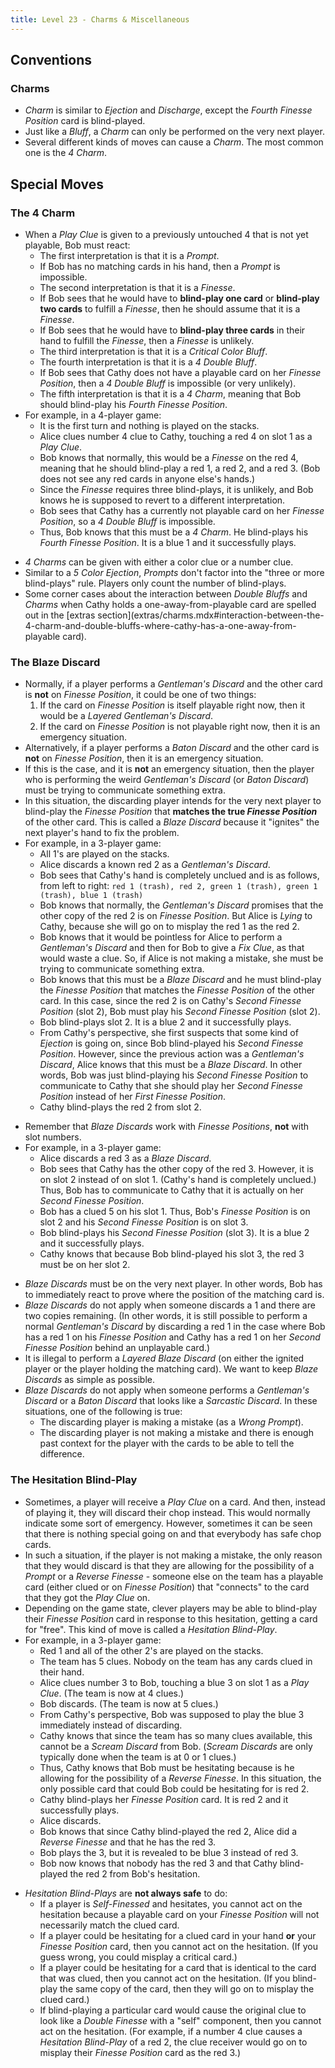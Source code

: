 ```yaml
---
title: Level 23 - Charms & Miscellaneous
---
```



## Conventions

### Charms

- _Charm_ is similar to _Ejection_ and _Discharge_, except the _Fourth Finesse Position_ card is blind-played.
- Just like a _Bluff_, a _Charm_ can only be performed on the very next player.
- Several different kinds of moves can cause a _Charm_. The most common one is the _4 Charm_.

## Special Moves

### The 4 Charm

- When a _Play Clue_ is given to a previously untouched 4 that is not yet playable, Bob must react:
  - The first interpretation is that it is a _Prompt_.
  - If Bob has no matching cards in his hand, then a _Prompt_ is impossible.
  - The second interpretation is that it is a _Finesse_.
  - If Bob sees that he would have to **blind-play one card** or **blind-play two cards** to fulfill a _Finesse_, then he should assume that it is a _Finesse_.
  - If Bob sees that he would have to **blind-play three cards** in their hand to fulfill the _Finesse_, then a _Finesse_ is unlikely.
  - The third interpretation is that it is a _Critical Color Bluff_.
  - The fourth interpretation is that it is a _4 Double Bluff_.
  - If Bob sees that Cathy does not have a playable card on her _Finesse Position_, then a _4 Double Bluff_ is impossible (or very unlikely).
  - The fifth interpretation is that it is a _4 Charm_, meaning that Bob should blind-play his _Fourth Finesse Position_.
- For example, in a 4-player game:
  - It is the first turn and nothing is played on the stacks.
  - Alice clues number 4 clue to Cathy, touching a red 4 on slot 1 as a _Play Clue_.
  - Bob knows that normally, this would be a _Finesse_ on the red 4, meaning that he should blind-play a red 1, a red 2, and a red 3. (Bob does not see any red cards in anyone else's hands.)
  - Since the _Finesse_ requires three blind-plays, it is unlikely, and Bob knows he is supposed to revert to a different interpretation.
  - Bob sees that Cathy has a currently not playable card on her _Finesse Position_, so a _4 Double Bluff_ is impossible.
  - Thus, Bob knows that this must be a _4 Charm_. He blind-plays his _Fourth Finesse Position_. It is a blue 1 and it successfully plays.

<FourCharm />

- _4 Charms_ can be given with either a color clue or a number clue.
- Similar to a _5 Color Ejection_, _Prompts_ don't factor into the "three or more blind-plays" rule. Players only count the number of blind-plays.
- Some corner cases about the interaction between _Double Bluffs_ and _Charms_ when Cathy holds a one-away-from-playable card are spelled out in the [extras section](extras/charms.mdx#interaction-between-the-4-charm-and-double-bluffs-where-cathy-has-a-one-away-from-playable card).

### The Blaze Discard

- Normally, if a player performs a _Gentleman's Discard_ and the other card is **not** on _Finesse Position_, it could be one of two things:
  1. If the card on _Finesse Position_ is itself playable right now, then it would be a _Layered Gentleman's Discard_.
  1. If the card on _Finesse Position_ is not playable right now, then it is an emergency situation.
- Alternatively, if a player performs a _Baton Discard_ and the other card is **not** on _Finesse Position_, then it is an emergency situation.
- If this is the case, and it is **not** an emergency situation, then the player who is performing the weird _Gentleman's Discard_ (or _Baton Discard_) must be trying to communicate something extra.
- In this situation, the discarding player intends for the very next player to blind-play the _Finesse Position_ that **matches the true _Finesse Position_** of the other card. This is called a _Blaze Discard_ because it "ignites" the next player's hand to fix the problem.
- For example, in a 3-player game:
  - All 1's are played on the stacks.
  - Alice discards a known red 2 as a _Gentleman's Discard_.
  - Bob sees that Cathy's hand is completely unclued and is as follows, from left to right: `red 1 (trash), red 2, green 1 (trash), green 1 (trash), blue 1 (trash)`
  - Bob knows that normally, the _Gentleman's Discard_ promises that the other copy of the red 2 is on _Finesse Position_. But Alice is _Lying_ to Cathy, because she will go on to misplay the red 1 as the red 2.
  - Bob knows that it would be pointless for Alice to perform a _Gentleman's Discard_ and then for Bob to give a _Fix Clue_, as that would waste a clue. So, if Alice is not making a mistake, she must be trying to communicate something extra.
  - Bob knows that this must be a _Blaze Discard_ and he must blind-play the _Finesse Position_ that matches the _Finesse Position_ of the other card. In this case, since the red 2 is on Cathy's _Second Finesse Position_ (slot 2), Bob must play his _Second Finesse Position_ (slot 2).
  - Bob blind-plays slot 2. It is a blue 2 and it successfully plays.
  - From Cathy's perspective, she first suspects that some kind of _Ejection_ is going on, since Bob blind-played his _Second Finesse Position_. However, since the previous action was a _Gentleman's Discard_, Alice knows that this must be a _Blaze Discard_. In other words, Bob was just blind-playing his _Second Finesse Position_ to communicate to Cathy that she should play her _Second Finesse Position_ instead of her _First Finesse Position_.
  - Cathy blind-plays the red 2 from slot 2.

<BlazeDiscard />

- Remember that _Blaze Discards_ work with _Finesse Positions_, **not** with slot numbers.
- For example, in a 3-player game:
  - Alice discards a red 3 as a _Blaze Discard_.
  - Bob sees that Cathy has the other copy of the red 3. However, it is on slot 2 instead of on slot 1. (Cathy's hand is completely unclued.) Thus, Bob has to communicate to Cathy that it is actually on her _Second Finesse Position_.
  - Bob has a clued 5 on his slot 1. Thus, Bob's _Finesse Position_ is on slot 2 and his _Second Finesse Position_ is on slot 3.
  - Bob blind-plays his _Second Finesse Position_ (slot 3). It is a blue 2 and it successfully plays.
  - Cathy knows that because Bob blind-played his slot 3, the red 3 must be on her slot 2.

<BlazeDiscard2 />

- _Blaze Discards_ must be on the very next player. In other words, Bob has to immediately react to prove where the position of the matching card is.
- _Blaze Discards_ do not apply when someone discards a 1 and there are two copies remaining. (In other words, it is still possible to perform a normal _Gentleman's Discard_ by discarding a red 1 in the case where Bob has a red 1 on his _Finesse Position_ and Cathy has a red 1 on her _Second Finesse Position_ behind an unplayable card.)
- It is illegal to perform a _Layered Blaze Discard_ (on either the ignited player or the player holding the matching card). We want to keep _Blaze Discards_ as simple as possible.
- _Blaze Discards_ do not apply when someone performs a _Gentleman's Discard_ or a _Baton Discard_ that looks like a _Sarcastic Discard_. In these situations, one of the following is true:
  - The discarding player is making a mistake (as a _Wrong Prompt_).
  - The discarding player is not making a mistake and there is enough past context for the player with the cards to be able to tell the difference.

### The Hesitation Blind-Play

- Sometimes, a player will receive a _Play Clue_ on a card. And then, instead of playing it, they will discard their chop instead. This would normally indicate some sort of emergency. However, sometimes it can be seen that there is nothing special going on and that everybody has safe chop cards.
- In such a situation, if the player is not making a mistake, the only reason that they would discard is that they are allowing for the possibility of a _Prompt_ or a _Reverse Finesse_ - someone else on the team has a playable card (either clued or on _Finesse Position_) that "connects" to the card that they got the _Play Clue_ on.
- Depending on the game state, clever players may be able to blind-play their _Finesse Position_ card in response to this hesitation, getting a card for "free". This kind of move is called a _Hesitation Blind-Play_.
- For example, in a 3-player game:
  - Red 1 and all of the other 2's are played on the stacks.
  - The team has 5 clues. Nobody on the team has any cards clued in their hand.
  - Alice clues number 3 to Bob, touching a blue 3 on slot 1 as a _Play Clue_. (The team is now at 4 clues.)
  - Bob discards. (The team is now at 5 clues.)
  - From Cathy's perspective, Bob was supposed to play the blue 3 immediately instead of discarding.
  - Cathy knows that since the team has so many clues available, this cannot be a _Scream Discard_ from Bob. (_Scream Discards_ are only typically done when the team is at 0 or 1 clues.)
  - Thus, Cathy knows that Bob must be hesitating because is he allowing for the possibility of a _Reverse Finesse_. In this situation, the only possible card that could Bob could be hesitating for is red 2.
  - Cathy blind-plays her _Finesse Position_ card. It is red 2 and it successfully plays.
  - Alice discards.
  - Bob knows that since Cathy blind-played the red 2, Alice did a _Reverse Finesse_ and that he has the red 3.
  - Bob plays the 3, but it is revealed to be blue 3 instead of red 3.
  - Bob now knows that nobody has the red 3 and that Cathy blind-played the red 2 from Bob's hesitation.

<HesitationBlindPlay />

- _Hesitation Blind-Plays_ are **not always safe** to do:
  - If a player is _Self-Finessed_ and hesitates, you cannot act on the hesitation because a playable card on your _Finesse Position_ will not necessarily match the clued card.
  - If a player could be hesitating for a clued card in your hand **or** your _Finesse Position_ card, then you cannot act on the hesitation. (If you guess wrong, you could misplay a critical card.)
  - If a player could be hesitating for a card that is identical to the card that was clued, then you cannot act on the hesitation. (If you blind-play the same copy of the card, then they will go on to misplay the clued card.)
  - If blind-playing a particular card would cause the original clue to look like a _Double Finesse_ with a "self" component, then you cannot act on the hesitation. (For example, if a number 4 clue causes a _Hesitation Blind-Play_ of a red 2, the clue receiver would go on to misplay their _Finesse Position_ card as the red 3.)
